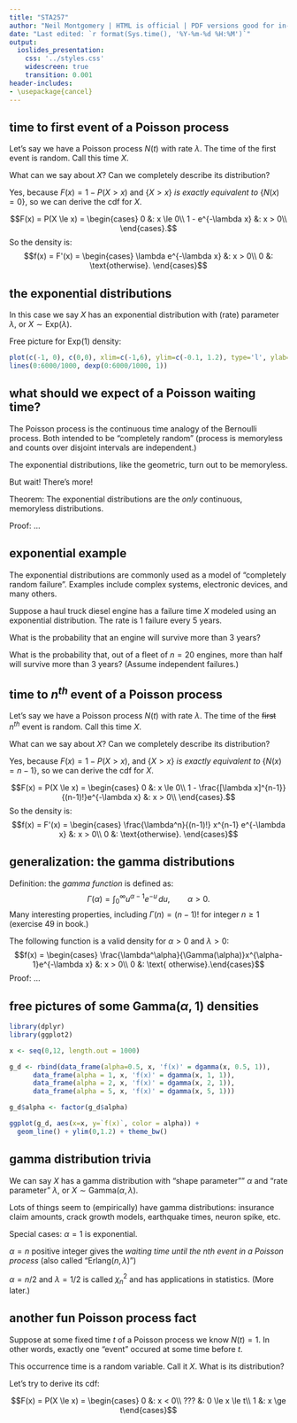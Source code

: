 ```yaml
---
title: "STA257"
author: "Neil Montgomery | HTML is official | PDF versions good for in-class use only"
date: "Last edited: `r format(Sys.time(), '%Y-%m-%d %H:%M')`"
output: 
  ioslides_presentation: 
    css: '../styles.css' 
    widescreen: true 
    transition: 0.001
header-includes:
- \usepackage{cancel}
---
```

\newcommand\given[1][]{\:#1\vert\:}
\newcommand\P[1]{P{\left(#1\right)}}


## time to first event of a Poisson process { .build }

Let's say we have a Poisson process $N(t)$ with rate $\lambda$. The time of the first event is random. Call this time $X$.

What can we say about $X$? Can we completely describe its distribution? 

Yes, because $F(x) = 1 - P(X > x)$ and $\{X > x\}$ *is exactly equivalent to* $\{N(x) = 0\}$, so we can derive the cdf for $X$. 

$$F(x) = P(X \le x) = \begin{cases}
0 &: x \le 0\\
1 - e^{-\lambda x} &: x > 0\\
\end{cases}.$$
So the density is:
$$f(x) = F'(x) = \begin{cases}
\lambda e^{-\lambda x} &: x > 0\\
0 &: \text{otherwise}.
\end{cases}$$

## the exponential distributions

In this case we say $X$ has an exponential distribution with (rate) parameter $\lambda$, or $X \sim\text{Exp}(\lambda)$.

Free picture for Exp$(1)$ density:

```r
plot(c(-1, 0), c(0,0), xlim=c(-1,6), ylim=c(-0.1, 1.2), type='l', ylab="f(x)", xlab="x")
lines(0:6000/1000, dexp(0:6000/1000, 1))
```

## what should we expect of a Poisson waiting time? { .build }

The Poisson process is the continuous time analogy of the Bernoulli process. Both intended to be "completely random" (process is memoryless and counts over disjoint intervals are independent.)

The exponential distributions, like the geometric, turn out to be memoryless.

But wait! There's more!

Theorem: The exponential distributions are the *only* continuous, memoryless distributions.

Proof: ...

## exponential example

The exponential distributions are commonly used as a model of "completely random failure". Examples include complex systems, electronic devices, and many others.

Suppose a haul truck diesel engine has a failure time $X$ modeled using an exponential distribution. The rate is 1 failure every 5 years.

What is the probability that an engine will survive more than 3 years?

What is the probability that, out of a fleet of $n=20$ engines, more than half will survive more than 3 years? (Assume independent failures.)

## time to $n^{th}$ event of a Poisson process

Let's say we have a Poisson process $N(t)$ with rate $\lambda$. The time of the ~~first~~ $n^{th}$ event is random. Call this time $X$.

What can we say about $X$? Can we completely describe its distribution? 

Yes, because $F(x) = 1 - P(X > x)$, and $\{X > x\}$ *is exactly equivalent to*  $\{N(x) = n-1\},$ so we can derive the cdf for $X$. 

$$F(x) = P(X \le x) = \begin{cases}
0 &: x \le 0\\
1 - \frac{[\lambda x]^{n-1}}{(n-1)!}e^{-\lambda x} &: x > 0\\
\end{cases}.$$
So the density is:
$$f(x) = F'(x) = \begin{cases}
\frac{\lambda^n}{(n-1)!} x^{n-1} e^{-\lambda x} &: x > 0\\
0 &: \text{otherwise}.
\end{cases}$$

## generalization: the gamma distributions

Definition: the *gamma function* is defined as:
$$\Gamma(\alpha) = \int_0^\infty u^{\alpha-1}e^{-u}\,du, \qquad \alpha > 0.$$
Many interesting properties, including $\Gamma(n) = (n-1)!$ for integer $n\ge 1$ (exercise 49 in book.)

The following function is a valid density for $\alpha > 0$ and $\lambda > 0$:
$$f(x) = \begin{cases}
\frac{\lambda^\alpha}{\Gamma(\alpha)}x^{\alpha-1}e^{-\lambda x}
&: x > 0\\
0 &: \text{ otherwise}.\end{cases}$$
Proof: ...

## free pictures of some Gamma($\alpha$, 1) densities

```r

library(dplyr)
library(ggplot2)

x <- seq(0,12, length.out = 1000)

g_d <- rbind(data_frame(alpha=0.5, x, 'f(x)' = dgamma(x, 0.5, 1)),
      data_frame(alpha = 1, x, 'f(x)' = dgamma(x, 1, 1)),
      data_frame(alpha = 2, x, 'f(x)' = dgamma(x, 2, 1)),
      data_frame(alpha = 5, x, 'f(x)' = dgamma(x, 5, 1)))

g_d$alpha <- factor(g_d$alpha)

ggplot(g_d, aes(x=x, y=`f(x)`, color = alpha)) + 
  geom_line() + ylim(0,1.2) + theme_bw()
```


## gamma distribution trivia

We can say $X$ has a gamma distribution with "shape parameter"" $\alpha$ and "rate parameter" $\lambda$, or $X\sim\text{Gamma}(\alpha,\lambda)$.

Lots of things seem to (empirically) have gamma distributions: insurance claim amounts, crack growth models, earthquake times, neuron spike, etc.

Special cases: $\alpha = 1$ is exponential.

$\alpha = n$ positive integer gives the *waiting time until the $n$th event in a Poisson process* (also called "Erlang$(n,\lambda)$")

$\alpha = n/2$ and $\lambda = 1/2$ is called $\chi^2_n$ and has applications in statistics. (More later.)

## another fun Poisson process fact { .build }

Suppose at some fixed time $t$ of a Poisson process we know $N(t)=1$. In other words, exactly one "event" occured at some time before $t$. 

This occurrence time is a random variable. Call it $X$. What is its distribution?

Let's try to derive its cdf:

$$F(x) = P(X \le x) = \begin{cases}
0 &: x < 0\\
??? &: 0 \le x \le t\\
1 &: x \ge t\end{cases}$$



